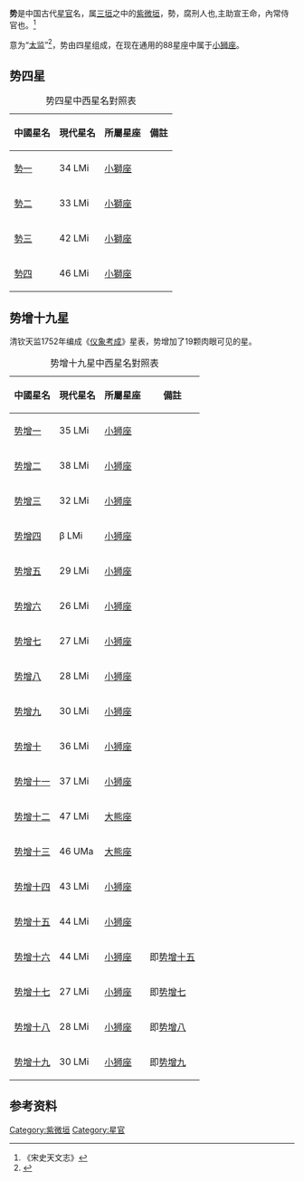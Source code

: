 '''势'''是中国古代[[星官|星官]]名，属[[三垣|三垣]]之中的[[紫微垣|紫微垣]]，勢，腐刑人也,主助宣王命，內常侍官也。<ref>《宋史天文志》</ref>

意为“[[太监|太监]]”<ref>{{Cite web |url=http://www.lcsd.gov.hk/CE/Museum/Space/Research/StarName/c_research_chinengstarzone_b.htm |title=中國星區、星官及星名英譯表 |accessdate=2011-03-05 |archive-date=2012-07-12 |archive-url=https://web.archive.org/web/20120712132630/http://www.lcsd.gov.hk/CE/Museum/Space/Research/StarName/c_research_chinengstarzone_b.htm |dead-url=yes }}</ref>，势由四星组成，在现在通用的88星座中属于[[小狮座|小狮座]]。

==势四星==
{| class="wikitable"  align="center" style="text-align:center; width:100%"
|+势四星中西星名對照表
|-
! 中國星名 !! 現代星名 !! 所屬星座 !! 備註
|-
| [[勢一|勢一]] || 34 LMi || [[小獅座|小獅座]] || 
|-
| [[勢二|勢二]] || 33 LMi || [[小獅座|小獅座]] || 
|-
| [[勢三|勢三]] || 42 LMi || [[小獅座|小獅座]] || 
|-
| [[勢四|勢四]] || 46 LMi || [[小獅座|小獅座]] ||  
|}

==势增十九星==
清钦天监1752年编成《[[仪象考成|仪象考成]]》星表，势增加了19颗肉眼可见的星。
{| class="wikitable"  align="center" style="text-align:center; width:100%"
|+势增十九星中西星名對照表
|-
! 中國星名 !! 現代星名 !! 所屬星座 !! 備註
|-
| [[势增一|势增一]] || 35 LMi || [[小狮座|小狮座]] ||
|-
| [[势增二|势增二]] || 38 LMi || [[小狮座|小狮座]] ||
|-
| [[势增三|势增三]] || 32 LMi || [[小狮座|小狮座]] ||
|-
| [[势增四|势增四]] || β LMi || [[小狮座|小狮座]] ||
|-
| [[势增五|势增五]] || 29 LMi || [[小狮座|小狮座]] ||
|-
| [[势增六|势增六]] || 26 LMi || [[小狮座|小狮座]] ||
|-
| [[势增七|势增七]] || 27 LMi || [[小狮座|小狮座]] ||
|-
| [[势增八|势增八]] || 28 LMi || [[小狮座|小狮座]] ||
|-
| [[势增九|势增九]] || 30 LMi || [[小狮座|小狮座]] ||
|-
| [[势增十|势增十]] || 36 LMi || [[小狮座|小狮座]] ||
|-
| [[势增十一|势增十一]] || 37 LMi || [[小狮座|小狮座]] ||
|-
| [[势增十二|势增十二]] || 47 LMi || [[大熊座|大熊座]] ||
|-
| [[势增十三|势增十三]] || 46 UMa || [[大熊座|大熊座]] ||
|-
| [[势增十四|势增十四]] || 43 LMi || [[小狮座|小狮座]] ||
|-
| [[势增十五|势增十五]] || 44 LMi || [[小狮座|小狮座]] ||
|-
| [[势增十六|势增十六]] || 44 LMi || [[小狮座|小狮座]] || 即[[势增十五|势增十五]]
|-
| [[势增十七|势增十七]] ||  27 LMi || [[小狮座|小狮座]] || 即[[势增七|势增七]]
|-
| [[势增十八|势增十八]] || 28 LMi || [[小狮座|小狮座]] || 即[[势增八|势增八]]
|-
| [[势增十九|势增十九]] || 30 LMi || [[小狮座|小狮座]] || 即[[势增九|势增九]]
|}

==参考资料==
{{reflist}}

{{三垣}}

[[Category:紫微垣|Category:紫微垣]]
[[Category:星官|Category:星官]]